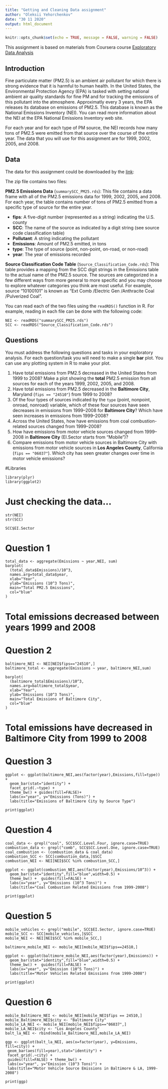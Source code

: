 ---
title: "Getting and Cleaning Data assignment"
author: "Oleksii Yehorchenkov"
date: "30 11 2020"
output: html_document
---

```{r setup, include=FALSE}
knitr::opts_chunk$set(echo = TRUE, message = FALSE, warning = FALSE)
```

This assignment is based on materials from Coursera course [Exploratory Data Analysis](https://www.coursera.org/learn/exploratory-data-analysis/home/welcome)

## Introduction

Fine particulate matter (PM2.5) is an ambient air pollutant for which there is strong evidence that it is harmful to human health. In the United States, the Environmental Protection Agency (EPA) is tasked with setting national ambient air quality standards for fine PM and for tracking the emissions of this pollutant into the atmosphere. Approximatly every 3 years, the EPA releases its database on emissions of PM2.5. This database is known as the National Emissions Inventory (NEI). You can read more information about the NEI at the EPA National Emissions Inventory web site.

For each year and for each type of PM source, the NEI records how many tons of PM2.5 were emitted from that source over the course of the entire year. The data that you will use for this assignment are for 1999, 2002, 2005, and 2008.

## Data

The data for this assignment could be downloaded by the [link](https://www.dropbox.com/s/fey54ngk8g4z6rr/exdata_data_NEI_data.zip?dl=0):

The zip file contains two files:

**PM2.5 Emissions Data** (`summarySCC_PM25.rds`): This file contains a data frame with all of the PM2.5 emissions data for 1999, 2002, 2005, and 2008. For each year, the table contains number of tons of PM2.5 emitted from a specific type of source for the entire year.

- **fips**: A five-digit number (represented as a string) indicating the U.S. county
- **SCC**: The name of the source as indicated by a digit string (see source code classification table)
- **Pollutant**: A string indicating the pollutant
- **Emissions**: Amount of PM2.5 emitted, in tons
- **type**: The type of source (point, non-point, on-road, or non-road)
- **year**: The year of emissions recorded

**Source Classification Code Table** (`Source_Classification_Code.rds`): This table provides a mapping from the SCC digit strings in the Emissions table to the actual name of the PM2.5 source. The sources are categorized in a few different ways from more general to more specific and you may choose to explore whatever categories you think are most useful. For example, source “10100101” is known as “Ext Comb /Electric Gen /Anthracite Coal /Pulverized Coal”.

You can read each of the two files using the `readRDS()` function in R. For example, reading in each file can be done with the following code:

```
NEI <- readRDS("summarySCC_PM25.rds")
SCC <- readRDS("Source_Classification_Code.rds")
```
## Questions

You must address the following questions and tasks in your exploratory analysis. For each question/task you will need to make a single **bar** plot. You can use any plotting system in R to make your plot.

1. Have total emissions from PM2.5 decreased in the United States from 1999 to 2008? Make a plot showing the **total** PM2.5 emission from all sources for each of the years 1999, 2002, 2005, and 2008.
2. Have total emissions from PM2.5 decreased in the **Baltimore City**, Maryland (`fips == "24510"`) from 1999 to 2008?
3. Of the four types of sources indicated by the `type` (point, nonpoint, onroad, nonroad) variable, which of these four sources have seen decreases in emissions from 1999–2008 for **Baltimore City**? Which have seen increases in emissions from 1999–2008?
4. Across the United States, how have emissions from coal combustion-related sources changed from 1999–2008?
5. How have emissions from motor vehicle sources changed from 1999–2008 in **Baltimore City** (EI.Sector starts from "Mobile")?
6. Compare emissions from motor vehicle sources in Baltimore City with emissions from motor vehicle sources in **Los Angeles County**, California (`fips == "06037"`). Which city has seen greater changes over time in motor vehicle emissions?

#Libraries

```
library(plyr)
library(ggplot2)
```
# Just checking the data...
```
str(NEI)
str(SCC)

SCC$EI.Sector

```

# Question 1
```
total_data <- aggregate(Emissions ~ year,NEI, sum)
barplot(
  (total_data$Emissions)/10^3,
  names.arg=total_data$year,
  xlab="Year",
  ylab="Emissions (10^3 Tons)",
  main="Total PM2.5 Emissions",
  col="blue"
)

```

# Total emissions decreased between years 1999 and 2008

# Question 2
```
baltimore_NEI <- NEI[NEI$fips=="24510",]
baltimore_total <- aggregate(Emissions ~ year, baltimore_NEI,sum)

barplot(
  (baltimore_total$Emissions)/10^3,
  names.arg=baltimore_total$year,
  xlab="Year",
  ylab="Emissions (10^3 Tons)",
  main="Total Emissions of Baltimore City",
  col="blue"
)

```
# Total emissions have decreased in Baltimore City from 1999 to 2008

# Question 3
```
ggplot <- ggplot(baltimore_NEI,aes(factor(year),Emissions,fill=type)) +
  geom_bar(stat="identity") +
  facet_grid(.~type) +
  theme_bw() + guides(fill=FALSE)+
  labs(x="year", y="Emissions (Tons)") + 
  labs(title="Emissions of Baltimore City by Source Type")

print(ggplot)

```

# Question 4

```
coal_data <- grepl("coal", SCC$SCC.Level.Four, ignore.case=TRUE) 
combustion_data <- grepl("comb", SCC$SCC.Level.One, ignore.case=TRUE)
coal_combustion <- (combustion_data & coal_data)
combustion_SCC <- SCC[combustion_data,]$SCC
combustion_NEI <- NEI[NEI$SCC %in% combustion_SCC,]

ggplot <- ggplot(combustion_NEI,aes(factor(year),Emissions/10^3)) +
  geom_bar(stat="identity",fill="blue",width=0.5) +
  theme_bw() +  guides(fill=FALSE) +
  labs(x="year", y="Emissions (10^3 Tons)") + 
  labs(title="Coal Combustion Related Emissions from 1999-2008")

print(ggplot)

```

# Question 5
```
mobile_vehicles <- grepl("mobile", SCC$EI.Sector, ignore.case=TRUE)
mobile_SCC <- SCC[mobile_vehicles,]$SCC
mobile_NEI <- NEI[NEI$SCC %in% mobile_SCC,]

baltimore_mobile_NEI <- mobile_NEI[mobile_NEI$fips==24510,]

ggplot <- ggplot(baltimore_mobile_NEI,aes(factor(year),Emissions)) +
  geom_bar(stat="identity",fill="blue",width=0.5) +
  theme_bw() +  guides(fill=FALSE) +
  labs(x="year", y="Emission (10^5 Tons)") + 
  labs(title="Motor Vehicles Related Emissions from 1999-2008")

print(ggplot)

```

# Question 6
```
mobile_Baltimore_NEI <- mobile_NEI[mobile_NEI$fips == 24510,]
mobile_Baltimore_NEI$city <- "Baltimore City"
mobile_LA_NEI <- mobile_NEI[mobile_NEI$fips=="06037",]
mobile_LA_NEI$city <- "Los Angeles County"
balt_la_NEI <- rbind(mobile_Baltimore_NEI,mobile_LA_NEI)

ggp <- ggplot(balt_la_NEI, aes(x=factor(year), y=Emissions, fill=city)) +
 geom_bar(aes(fill=year),stat="identity") +
 facet_grid(.~city) +
 guides(fill=FALSE) + theme_bw() +
 labs(x="year", y="Emission (10^3 Tons)") + 
 labs(title="Motor Vehicle Source Emissions in Baltimore & LA, 1999-2008")
 
print(ggp)

```